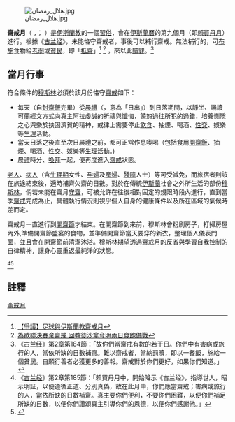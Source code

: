 {{Refimprove|time=2015-12-20T08:04:39+00:00}}
{{about|'''伊斯蘭教的習俗'''|齋戒月的進行月份|賴買丹月}}
{{NoteTA|1=zh-cn:古兰经; zh-tw:古蘭經; zh-hk:可蘭經;
|2=zh-cn:安拉; zh-tw:阿拉; zh-hk:阿拉; zh-sg:阿拉;
|3=zh-cn:阿拉伯; zh-tw:阿拉伯; zh-hk:阿拉伯; zh-sg:阿拉伯;
}}
{{Infobox holiday
|holiday_name = 齋戒月
|type = 伊斯蘭教
|longtype = [[伊斯蘭教|宗教]]
|image = Welcome Ramadhan.jpg
|image_size=250px
|caption = 在[[麥納麥|麥納麥]]，在棕櫚樹旁，日落時看到新月，意味著[[巴林|巴林]]的伊斯蘭齋戒月開始。
|official_name =
|observedby = [[穆斯林|穆斯林]]
|begins = 1日 [[賴買丹月|賴買丹月]]
|ends = 29或30日 [[賴買丹月|賴買丹月]]
|date = 不定（根據[[回曆|回曆]]）
|date2015 = 6月18日– 7月16日<ref>{{cite web|url=http://islam.about.com/od/calendar/fl/When-is-Ramadan-2015.htm|title= When is Ramadan 2015?|work=About.com|accessdate=2015-04-05}}</ref>
|date2016 = 6月7日 – 7月7日
|celebrations = [[禮拜|禮拜]]、[[開齋飯|開齋飯]]
|observances = 
* 日間[[禁食|禁食]]
* 夜間[[禮拜|禮拜]]
* 閱讀[[古兰经|古兰经]]
|relatedto = [[開齋節|開齋節]]、[[貴夜|貴夜]]
|frequency=年度
}}

[[File:هلال_رمضان.jpg|thumb]]

'''齋戒月'''（{{lang-ar|رمضان}} ''{{transl|ar|DIN|Ramaḍān}}''，{{IPA-ar|rɑmɑˈdˤɑːn|IPA}}；{{ref|a|[variations]}} {{lang-fa|رَمَضان}} ''{{transl|fa|Ramazān}}''）是[[伊斯蘭教|伊斯蘭教]]的一個[[習俗|習俗]]，會在[[伊斯蘭曆|伊斯蘭曆]]的第九個月（即[[賴買丹月|賴買丹月]]）進行。根據《[[古兰经|古兰经]]》，未能恪守齋戒者，事後可以補行齋戒。無法補行的，可[[布施|布施]]食物給[[老人|老]][[弱势群體|弱]]或[[貧民|貧民]]，即「[[抵齋|抵齋]]」<ref>[http://football.fanpiece.com/lestricolores/%E7%88%AD%E8%AD%B0-%E8%B6%B3%E7%90%83%E8%88%87%E4%BC%8A%E6%96%AF%E8%98%AD%E6%95%99%E9%BD%8B%E6%88%92%E6%9C%88-c1320701.html 【爭議】足球與伊斯蘭教齋戒月]</ref>
<ref>[https://hk.sports.appledaily.com/sports/realtime/article/20180525/58237200 為歐聯決賽棄齋戒 回教徒沙拿今明兩日食飽備戰]</ref> ，來以此[[贖罪|贖罪]]。<ref>《[[古兰经|古兰经]]》第2章第184節：「故你們當齋戒有數的若干日。你們中有害病或旅行的人，當依所缺的日數補齋。難以齋戒者，當納罰贖，即以一餐飯，施給一個貧民。自願行善者必獲更多的善報。齋戒對於你們更好，如果你們知道。」</ref>

==當月行事==
符合條件的[[穆斯林|穆斯林]]必須於該月份恪守[[齋戒_(伊斯蘭教)|齋戒]]如下：

* 每天（自[[封齋飯|封齋飯]]完畢）從[[早晨|晨]][[禮拜_(伊斯蘭教)|禮]]（{{transl|ar|ALA|Fājr}}，意為「日出」）到日落期間，以靜坐、誦讀可蘭經文方式向真主阿拉虔誠的祈禱與懺悔，饒恕過往所犯的過錯，培養惻隱之心與樂於扶困濟貧的精神，戒律上需要停止[[飲食|飲食]]、抽煙、喝酒、[[性交|性交]]、娛樂等[[生理|生理]]活動。
* 當天日落之後直至次日晨禮之前，都可正常作息喫喝（包括食用[[開齋飯|開齋飯]]、抽煙、喝酒、[[性交|性交]]、娛樂等[[生理|生理]]活動。)
* 晨[[禮拜|禮]]時分、[[喚拜|喚拜]]一起，便再度進入[[齋戒|齋戒]]狀態。

[[老人|老人]]、[[病人|病人]]（含[[生理期|生理期]]女性、[[孕婦|孕婦]]及[[產婦|產婦]]、[[殘障|殘障]]人士）等可受減免，而旅宿者則該在旅途結束後，適時補齊欠齋的日數。對於在傳統[[伊斯蘭文化|伊斯蘭]]社會之外所生活的部份[[穆斯林|穆斯林]]，倘若未能在齋月[[齋戒_(伊斯蘭教)|守齋]]，可被允許在往後相對固定的規限時段內進行，直到當季[[齋戒|齋戒]]完成為止，具體執行情況則視乎個人自身的健康條件以及所在區域的氣候時差而定。

齋戒月一直進行到[[開齋節|開齋節]]才結束。在開齋節到來前，穆斯林會粉刷房子，打掃房屋內外,準備開齋節盛宴的食物，並準備開齋節當天要穿的新衣，整理個人儀表門面，並且會在開齋節前清潔沐浴。穆斯林期望透過齋戒月的反省與學習自我控制的自律精神，讓身心靈重返最純淨的狀態。

<ref>《[[古兰经|古兰经]]》第2章第185節：「賴買丹月中，開始降示《古兰经》，指導世人，昭示明証，以便遵循正道、分別真偽，故在此月中，你們應當齋戒；害病或旅行的人，當依所缺的日數補齋。真主要你們便利，不要你們困難，以便你們補足所缺的日數，以便你們讚頌真主引導你們的恩德，以便你們感謝他。」</ref><ref>{{Cite book | author = 李東明 | title = 看見印尼：橫跨赤道的彩虹國度 | publisher = 玉山社 | date = 2019-04-01}}</ref>

==註釋==
{{reflist}}
{{Commonscat|Ramadan|position=left}}
{{Wikivoyage|在斋月期间旅行|position=left}}
{{Islam-today}}
[[Category:斋戒月|]]